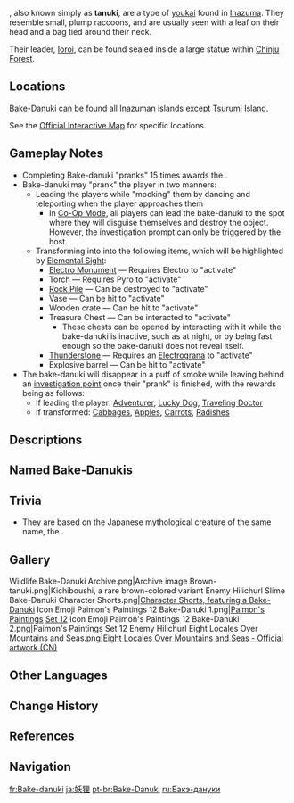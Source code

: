 {{Wildlife Infobox
|type     = Exploration
|type2    = Species
|type3    = Youkai
|image    = Wildlife Bake-Danuki Icon.png
|family   = Beasts
|location = [[Inazuma]]
}}
{{Lang|'''Bake-danuki'''|ja=化け狸}}, also known simply as '''tanuki''', are a type of [[youkai]] found in [[Inazuma]]. They resemble small, plump raccoons, and are usually seen with a leaf on their head and a bag tied around their neck.

Their leader, [[Ioroi]], can be found sealed inside a large statue within [[Chinju Forest]].

==Locations==
Bake-Danuki can be found all Inazuman islands except [[Tsurumi Island]].

See the [https://act.hoyolab.com/ys/app/interactive-map/index.html#/map/2?shown_types=264 Official Interactive Map] for specific locations.

==Gameplay Notes==
* Completing Bake-danuki "pranks" 15 times awards the {{Achievement|Yamada Go's Wooden Mallet}}.
* Bake-danuki may "prank" the player in two manners:
** Leading the players while "mocking" them by dancing and teleporting when the player approaches them
*** In [[Co-Op Mode]], all players can lead the bake-danuki to the spot where they will disguise themselves and destroy the object. However, the investigation prompt can only be triggered by the host.
** Transforming into into the following items, which will be highlighted by [[Elemental Sight]]:
*** [[Electro Monument]] &mdash; Requires Electro to "activate"
*** Torch &mdash; Requires Pyro to "activate"
*** [[Rock Pile]] &mdash; Can be destroyed to "activate"
*** Vase &mdash; Can be hit to "activate"
*** Wooden crate &mdash; Can be hit to "activate"
*** Treasure Chest &mdash; Can be interacted to "activate"
**** These chests can be opened by interacting with it while the bake-danuki is inactive, such as at night, or by being fast enough so the bake-danuki does not reveal itself.
*** [[Thunderstone]] &mdash; Requires an [[Electrograna]] to "activate"
*** Explosive barrel &mdash; Can be hit to "activate"
* The bake-danuki will disappear in a puff of smoke while leaving behind an [[Investigation|investigation point]] once their "prank" is finished, with the rewards being as follows:
** If leading the player: [[Adventurer]], [[Lucky Dog]], [[Traveling Doctor]]
** If transformed: [[Cabbage]]s, [[Apple]]s, [[Carrot]]s, [[Radish]]es

==Descriptions==
{{Description|A carefree tanuki that comes and goes without leaving any trace, and that knows mystical arts passed down only amongst their kindred. It has the ability to transform into other objects, including humans.<br>Although they often tangle with a mysterious organization under the [[Shogunate]], the tanuki are not a wicked lot and only tease humans for fun.<br>There is but one recorded exception: years ago, the bake-danuki who guarded Chinju Forest started a battle due to some conflict between their leader Ioroi and a [[Kitsune Saiguu|kitsune]]. In the end, most of the bake-danuki were sealed within stone statues.|[[Archive]]}}

==Named Bake-Danukis==
{{See Also|Category:Bake-Danuki}}
{{column|2|
*[[Atsuko (Bake-Danuki)|Atsuko]] (Impersonating the real [[Atsuko]])
*[[Stone Statue: Giichiro|Giichiro]]
*[[Gyoubu Koban]]
*[[Ioroi]] (Leader)
*[[Kichiboushi]]
*[[Mamesuke]]
*[[Shibasuke]]
*[[Shousei]]
*Tsukumo<ref>{{Ref/Quest|Eight Locales Over Mountains and Seas: Soliloquy of Distant Island Peaks}}</ref>
*[[Kinkaku]]
*[[Ginkaku]]
*[[Tetsunosuke]]
}}

==Trivia==
* They are based on the Japanese mythological creature of the same name, the {{w|Bake-danuki}}.

==Gallery==
<gallery>
Wildlife Bake-Danuki Archive.png|Archive image
Brown-tanuki.png|Kichiboushi, a rare brown-colored variant
Enemy Hilichurl Slime Bake-Danuki Character Shorts.png|[https://twitter.com/Genshin_7/status/1426374006429700096 Character Shorts, featuring a Bake-Danuki] <!--2021-07-14-->
Icon Emoji Paimon's Paintings 12 Bake-Danuki 1.png|[[Paimon's Paintings]] [[Paimon's Paintings#Set 12|Set 12]]
Icon Emoji Paimon's Paintings 12 Bake-Danuki 2.png|Paimon's Paintings Set 12
Enemy Hilichurl Eight Locales Over Mountains and Seas.png|[https://bbs.mihoyo.com/ys/article/17392623 Eight Locales Over Mountains and Seas - Official artwork (CN)] <!-- 2022-02-10-->
</gallery>

==Other Languages==
{{Other Languages
|en      = Bake-Danuki
|zhs     = 妖狸
|zhs_rm  = Yāolí
|zht     = 妖狸
|zht_rm  = Yāolí
|zh_tl   = Demon Raccoon Dog
|ja      = 妖狸
|ja_rm   = Youri{{Assumed}}
|ja_tl   = Demon Raccoon Dog
|ko      = 너구리 {{tt|요괴|妖怪}}
|ko_tl   = Raccoon Monster
|es      = Tanuki
|es_tl   = Raccoon Dog
|fr      = Bake-danuki
|ru      = Бакэ-дануки
|th      = Bake-Danuki
|vi      = Bake-Danuki
|de      = Bakedanuki
|de_tl   = Bake-Danuki
|id      = Bake-Danuki
|pt      = Bake-Danuki
|tr      = Bake-Danuki
|it      = Bake-danuki
}}

==Change History==
{{Change History|2.0}}

==References==
{{Reflist}}

==Navigation==
{{Exploration Navbox|Puzzles|state=collapsed}}
{{Wildlife Navbox}}

[[fr:Bake-danuki]]
[[ja:妖狸]]
[[pt-br:Bake-Danuki]]
[[ru:Бакэ-дануки]]